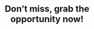 ---
title: "Don’t miss, grab the <br /> opportunity now!"
details: "Unleash the power of AI within NeuroBot. Upgrade your productivity with NeuroBot."
action_btn:
  enable: true
  label: "Get started"
  link: "#"
---